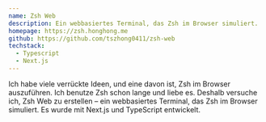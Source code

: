 ```yaml
---
name: Zsh Web
description: Ein webbasiertes Terminal, das Zsh im Browser simuliert.
homepage: https://zsh.honghong.me
github: https://github.com/tszhong0411/zsh-web
techstack:
  - Typescript
  - Next.js
---
```


Ich habe viele verrückte Ideen, und eine davon ist, Zsh im Browser auszuführen. Ich benutze Zsh schon lange und liebe es. Deshalb versuche ich, Zsh Web zu erstellen – ein webbasiertes Terminal, das Zsh im Browser simuliert. Es wurde mit Next.js und TypeScript entwickelt.
